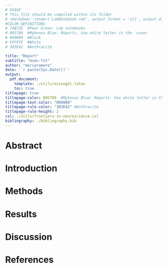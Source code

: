 ```yaml
---
# USAGE
# This file should be compiled within its folder
# rmarkdown::render('LabNotebook.rmd', output_format = 'all', output_dir = "../pdf")
#COLOR DEFINITIONS
# 74B72E  #Pear Green: Lab notebooks
# 005780  #Mykonos Blue: Reports. Use white letter in the  cover
# 000000  #Black
# FFFFFF  #White
# 383E42  #Anthracite

title: "Report"
subtitle: "mcmc-fit"
author: "mariaromero"
date: '`r paste(Sys.Date())`'
output:
  pdf_document:
    template: ./utils/eisvogel.latex
    toc: true
titlepage: true
titlepage-color: 005780  #Mykonos Blue: Reports. Use white letter in the  cover
titlepage-text-color: "000000" 
titlepage-rule-color: "383E42" #Anthracite
titlepage-rule-height: 2
csl: ./utils/frontiers-in-neuroscience.csl
bibliography: ./bibliography.bib  
---
```


# Abstract

# Introduction

# Methods

# Results

# Discussion

# References